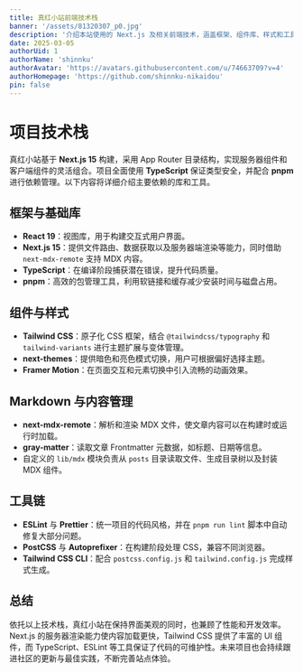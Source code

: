 ```yaml
---
title: 真红小站前端技术栈
banner: '/assets/81320307_p0.jpg'
description: '介绍本站使用的 Next.js 及相关前端技术，涵盖框架、组件库、样式和工具等内容。'
date: 2025-03-05
authorUid: 1
authorName: 'shinnku'
authorAvatar: 'https://avatars.githubusercontent.com/u/74663709?v=4'
authorHomepage: 'https://github.com/shinnku-nikaidou'
pin: false
---
```


# 项目技术栈

真红小站基于 **Next.js 15** 构建，采用 App Router 目录结构，实现服务器组件和客户端组件的灵活组合。项目全面使用 **TypeScript** 保证类型安全，并配合 **pnpm** 进行依赖管理。以下内容将详细介绍主要依赖的库和工具。

## 框架与基础库

- **React 19**：视图库，用于构建交互式用户界面。
- **Next.js 15**：提供文件路由、数据获取以及服务器端渲染等能力，同时借助 `next-mdx-remote` 支持 MDX 内容。
- **TypeScript**：在编译阶段捕获潜在错误，提升代码质量。
- **pnpm**：高效的包管理工具，利用软链接和缓存减少安装时间与磁盘占用。

## 组件与样式
- **Tailwind CSS**：原子化 CSS 框架，结合 `@tailwindcss/typography` 和 `tailwind-variants` 进行主题扩展与变体管理。
- **next-themes**：提供暗色和亮色模式切换，用户可根据偏好选择主题。
- **Framer Motion**：在页面交互和元素切换中引入流畅的动画效果。

## Markdown 与内容管理

- **next-mdx-remote**：解析和渲染 MDX 文件，使文章内容可以在构建时或运行时加载。
- **gray-matter**：读取文章 Frontmatter 元数据，如标题、日期等信息。
- 自定义的 `lib/mdx` 模块负责从 `posts` 目录读取文件、生成目录树以及封装 MDX 组件。

## 工具链

- **ESLint** 与 **Prettier**：统一项目的代码风格，并在 `pnpm run lint` 脚本中自动修复大部分问题。
- **PostCSS** 与 **Autoprefixer**：在构建阶段处理 CSS，兼容不同浏览器。
- **Tailwind CSS CLI**：配合 `postcss.config.js` 和 `tailwind.config.js` 完成样式生成。

## 总结

依托以上技术栈，真红小站在保持界面美观的同时，也兼顾了性能和开发效率。Next.js 的服务器渲染能力使内容加载更快，Tailwind CSS 提供了丰富的 UI 组件，而 TypeScript、ESLint 等工具保证了代码的可维护性。未来项目也会持续跟进社区的更新与最佳实践，不断完善站点体验。
